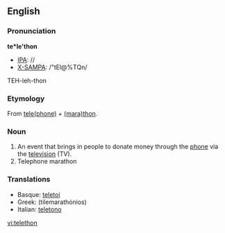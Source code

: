 ==English==
===Pronunciation===
'''te*le'thon'''
*[[IPA]]: //
*[[X-SAMPA]]: /"tEl@%TQn/
TEH-leh-thon

===Etymology===
From [[telephone|tele(phone)]] + [[marathon|(mara)thon]].

===Noun===
{{en-noun}}
#An event that brings in people to donate money through the [[phone]] via the [[television]] (TV).
#Telephone marathon

===Translations===
*Basque: [[teletoi]]
*Greek: {{t|el|τηλεμαραθώνιος|m|sc=Grek}} (tilemarathónios)
*Italian: [[teletono]]

[[vi:telethon]]